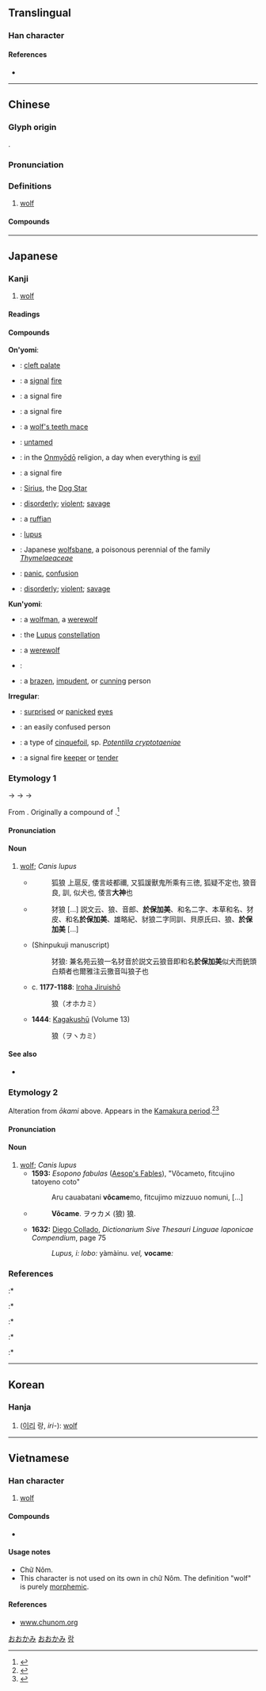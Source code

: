 {{character info/new}}
{{also|狠}}
==Translingual==

===Han character===
{{Han char|rn=94|rad=犬|as=07|sn=10|four=43232|canj=KHIAV|ids=⿰犭良}}

====References====
* {{Han ref|kx=0712.020|dkj=20432|dj=1124.030|hdz=21350.070|uh=72FC|ud=29436|bh=AF54|bd=44884}}

----

==Chinese==
{{zh-forms}}
{{zh-wp|zh|yue}}

===Glyph origin===
{{Han etyl}}
{{Han compound|犬|良|ls=psc|c1=s|c2=p|alt1=犭}}.

===Pronunciation===
{{zh-pron
|m=láng
|c=long4
|mn=lông
|mc=y
|oc=y
|ma=y
|cat=n
}}

===Definitions===
{{zh-hanzi}}

# [[wolf]] {{zh-mw|m:匹|m:隻|m:條}}

====Compounds====
{{zh-der|狼人:werewolf|狼吞虎咽|中山狼|使羊將狼|出醜狼藉|北美狼|周章狼狽|土狼|天狼|天狼星|套白狼|如狼似虎|如狼如虎|如狼牧羊|如虎如狼|官虎吏狼|引狼入室|德國狼犬|拒虎進狼|杯盤狼籍|杯盤狼藉|狗肺狼心|狗行狼心|狼伉|狼來了|狼僕|狼分|狼卜食|狼吃幞頭|狼吞虎噬|狼吞虎嚥|狼嗥|狼嗥鬼叫|狼多肉少|狼奔豕突|狼奔鼠竄|狼子|狼子獸心|狼子野心|狼尾草|狼居胥山|狼山|狼山雞|狼崽子|狼心|狼心狗幸|狼心狗肺|狼心狗行|狼戾|狼抗|狼毒|狼毛筆|狼毫|狼烽|狼煙|狼煙四起|狼牙|狼牙拍|狼牙棒|狼犬|狼犺|狼狗|狼狽|狼狽不堪|狼狽為奸|狼狽相倚|狼狽萬狀|狼狽而逃|狼猛蜂毒|狼獾|狼瘡|狼窩|狼籍|狼胥|狼藉|狼虎藥|狼虎路|狼號鬼叫|狼號鬼哭|狼貪|狼貪鼠竊|狼跋|狼顧|狼顧狐疑|狼飧虎嚥|狼餐|狼餐虎嚥|狼魚|狼鰭魚|生狼|白狼|白狼河|白眼兒狼|粒米狼戾|羊狠狼貪|聲名狼藉|臥狼當道|色狼|花臉狼|虎咽狼吞|虎狼|虎狼之口|虎狼之國|虎狼之師|虎狼之心|虎豹豺狼|虎體狼腰|彪腹狼腰|豕突狼奔|豺狼|豺狼塞路|豺狼成性|豺狼橫道|豺狼當塗|豺狼當路|豺狼當道|豺狼虎豹|豺狼野心|貪狼|贓汙狼藉|野心狼|餓狼|首尾狼狽|鬼哭狼嚎|鬼哭狼號|鷹視狼步|鷹視狼顧|黃鼠狼|鼠攛狼奔|鼠竄狼奔}}

{{zh-cat|Elementary}}

----

==Japanese==

===Kanji===
{{ja-kanji|grade=8|rs=犬07}}

# [[wolf]]

====Readings====
{{ja-readings
|goon=[[ろう]] (rō), {{qualifier|historical}} [[らう]] (rau)
|kanon=[[ろう]] (rō), {{qualifier|historical}} [[らう]] (rau)
|kun=[[おおかみ]] (ōkami)
}}

====Compounds====
{{der-top|Compounds}}
'''On'yomi''':
* {{ja-r|狼咽|ろういん}}: [[cleft palate]]
* {{ja-r|狼烟|ろうえん}}: a [[signal]] [[fire]]
* {{ja-r|狼煙|ろうえん}}: a signal fire
* {{ja-r|狼火|ろうか}}: a signal fire
* {{ja-r|狼牙棒|ろうげぼう}}: a [[wolf's teeth mace]]
* {{ja-r|狼子野心|ろうしやしん}}: [[untamed]]
* {{ja-r|狼藉日|ろうじゃくにち}}: in the [[Onmyōdō]] religion, a day when everything is [[evil]]
* {{ja-r|狼燧|ろうすい}}: a signal fire
* {{ja-r|狼星|ろうせい}}: [[Sirius]], the [[Dog Star]]
* {{ja-r|狼藉|ろうぜき}}: [[disorderly]]; [[violent]]; [[savage]]
* {{ja-r|狼藉者|ろうぜきもの}}: a [[ruffian]]
* {{ja-r|狼瘡|ろうそう}}: {{lb|ja|disease}} [[lupus]]
* {{ja-r|狼毒|ろうどく}}: Japanese [[wolfsbane]], a poisonous perennial of the family ''[[Thymelaeaceae]]''
* {{ja-r|狼狽|ろうばい}}: [[panic]], [[confusion]]
* {{ja-r|狼戻|ろうれい}}: [[disorderly]]; [[violent]]; [[savage]]

'''Kun'yomi''':
* {{ja-r|狼男|おおかみ おとこ}}: a [[wolfman]], a [[werewolf]]
* {{ja-r|狼座|おおかみざ}}: the [[Lupus]] [[constellation]]
* {{ja-r|狼人間|おおかみ にんげん}}: a [[werewolf]]
* {{ja-r|狼弾|おおかみ はじき}}:
* {{ja-r|狼者|おおかみもの}}: a [[brazen]], [[impudent]], or [[cunning]] person

'''Irregular''':
* {{ja-r|狼狽眼|うろたえまなこ}}: [[surprised]] or [[panicked]] [[eye]]s
* {{ja-r|狼狽者|うろたえもの}}: an easily confused person
* {{ja-r|狼牙|みつもとそう}}: a type of [[cinquefoil]], sp. ''[[Potentilla cryptotaeniae]]''
* {{ja-r|狼煙守|のろしまもり}}: a signal fire [[keeper]] or [[tender]]
{{der-bottom}}

===Etymology 1===
{{ja-kanjitab|おおかみ|yomi=k}}
{{IPAchar|/opokami/}} → {{IPAchar|/oɸokami/}} → {{IPAchar|/owokami/}} → {{IPAchar|/oːkami/}}

From {{etyl|ojp|ja|sort=おおかみ}}. Originally a compound of {{compound|lang=ja|sort=おおかみ|大|tr1=opo</i>, modern <i>ō|t1=great|神|tr2=kami|t2=god, spirit}}.<ref name="KDJ">{{R:Kokugo Dai Jiten}}</ref>

====Pronunciation====
{{ja-pron|yomi=k|おおかみ|acc=1|acc_ref=NHK,DJR}}

====Noun====
{{ja-noun|おおかみ|オオカミ|hhira=おほかみ|count=匹}}

# [[wolf|wolf]]; ''Canis lupus''
#* {{RQ:Shin'yaku Kegonkyō Ongi Shiki}}
#*: 狐狼 上扈反, 倭言岐都禰, 又狐諼獸鬼所乘有三徳, 狐疑不定也, 狼音良, 訓, 似犬也, 倭言'''大神'''也
#* {{RQ:Wamyō Ruijushō|7|56}}
#*: 犲狼 [...] 説文云、狼、音郎、'''於保加美'''、和名二字、本草和名、犲皮、和名'''於保加美'''、雄略紀、豺狼二字同訓、貝原氏曰、狼、'''於保加美''' [...]
#* {{RQ:Wamyō Ruijushō|18|17}} (Shinpukuji manuscript)
#*: 犲狼: 兼名苑云狼一名犲音於説文云狼音即和名'''於保加美'''似犬而銃頭白頬者也爾雅注云獥音叫狼子也
#* c. '''1177-1188''': [[w:Iroha Jiruishō|Iroha Jiruishō]]
#*: 狼（オホカミ）
#* '''1444''': [[w:Kagakushū|Kagakushū]] (Volume 13)
#*: 狼（ヲヽカミ）

====See also====
* {{list:canids/ja}}

===Etymology 2===
Alteration from ''ōkami'' above. Appears in the [[w:Kamakura period|Kamakura period]].<ref name="KDJ">{{R:Kokugo Dai Jiten}}</ref><ref name="DJR">{{R:Daijirin}}</ref>

====Pronunciation====
{{ja-pron|y=k|おおかめ}}

====Noun====
{{ja-noun|おおかめ|hhira=おほかめ}}

# [[wolf]]; ''Canis lupus''
#* '''1593:''' ''Esopono fabulas'' ([[w:Aesop's Fables|Aesop's Fables]]), "Vôcameto, fitcujino tatoyeno coto"
#*: Aru cauabatani '''vôcame'''mo, fitcujimo mizzuuo nomuni, [...]
#* {{RQ:Nippo Jisho|697}}
#*: '''Vôcame'''. ヲゥカメ (狼) 狼.
#* '''1632:''' [[w:Diego Collado|Diego Collado]], ''Dictionarium Sive Thesauri Linguae Iaponicae Compendium'', page 75
#*: ''Lupus, i: lobo:'' yàmàinu. ''vel,'' '''vocame''''':''

===References===
<references/>
:* {{R:Nippo Jisho}}
:* {{cite-book
|last=Kamei
|first=Takashi
|title=Kagakushū: Gennabon
|publisher=Iwanami Shoten
|origyear=1444
|date=1944
|location=Tōkyō
|language=Japanese
}}
:* {{R:Wamyō Ruijushō}}
:* {{cite-book
|last=Tadakane
|first=Tachibana
|coauthors=[[w:Masamune Atsuo|Atsuo Masamune]] (ed.)
|title=[[w:Iroha Jiruishō|Iroha Jiruishō]]
|publisher=Kazama Shobō
|year_published=1971
|year=c. 1177-1188
|language=Japanese
}}
:* {{R:Nara Ibun 3}}

[[Category:Japanese basic words|おおかみ]]
[[Category:ja:Canids|おおかみ]]

----

==Korean==

===Hanja===
{{ko-hanja|hangeul=[[랑]], [[낭]]|eumhun=이리|rv=rang, nang|mr=rang, nang|y=lang, nang}}

# ([[이리]] 랑, ''iri-''): [[wolf]]

[[Category:Hanja readings|랑]]

----

==Vietnamese==

===Han character===
{{vi-hantu|[[lang]], [[lừa]]|rs=犬07}}

# [[wolf]]

====Compounds====
* {{l|vi|𣋀天狼|tr=[[Sao Thiên Lang]]}}

====Usage notes====
* Chữ Nôm.
* This character is not used on its own in chữ Nôm. The definition "wolf" is purely [[morphemic]].

====References====
* [http://www.chunom.org/pages/狼 www.chunom.org]